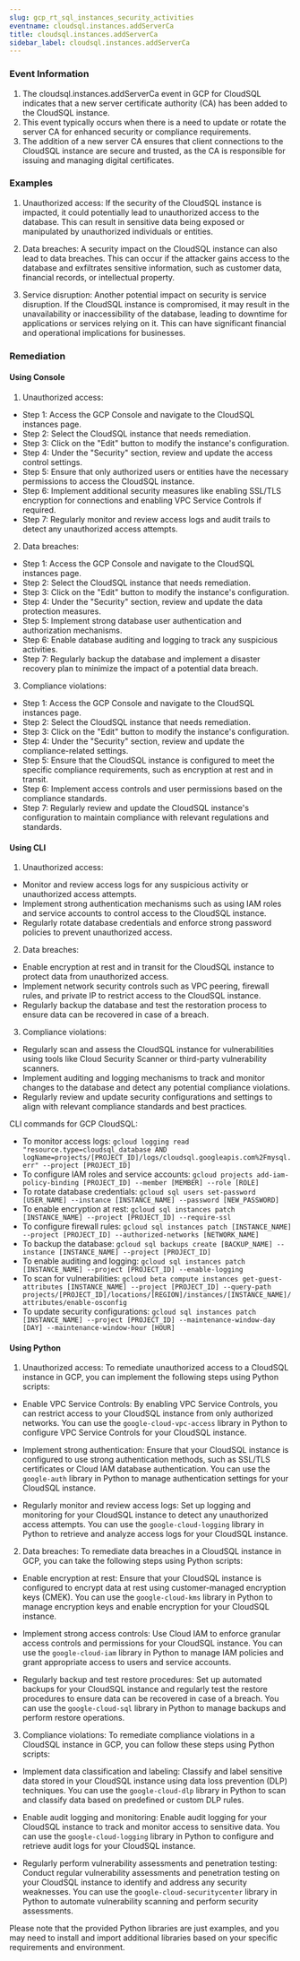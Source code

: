 ```yaml
--- 
slug: gcp_rt_sql_instances_security_activities
eventname: cloudsql.instances.addServerCa
title: cloudsql.instances.addServerCa
sidebar_label: cloudsql.instances.addServerCa
---
```

                       
### Event Information

1. The cloudsql.instances.addServerCa event in GCP for CloudSQL indicates that a new server certificate authority (CA) has been added to the CloudSQL instance.
2. This event typically occurs when there is a need to update or rotate the server CA for enhanced security or compliance requirements.
3. The addition of a new server CA ensures that client connections to the CloudSQL instance are secure and trusted, as the CA is responsible for issuing and managing digital certificates.


### Examples

1. Unauthorized access: If the security of the CloudSQL instance is impacted, it could potentially lead to unauthorized access to the database. This can result in sensitive data being exposed or manipulated by unauthorized individuals or entities.

2. Data breaches: A security impact on the CloudSQL instance can also lead to data breaches. This can occur if the attacker gains access to the database and exfiltrates sensitive information, such as customer data, financial records, or intellectual property.

3. Service disruption: Another potential impact on security is service disruption. If the CloudSQL instance is compromised, it may result in the unavailability or inaccessibility of the database, leading to downtime for applications or services relying on it. This can have significant financial and operational implications for businesses.

### Remediation

#### Using Console

1. Unauthorized access:
- Step 1: Access the GCP Console and navigate to the CloudSQL instances page.
- Step 2: Select the CloudSQL instance that needs remediation.
- Step 3: Click on the "Edit" button to modify the instance's configuration.
- Step 4: Under the "Security" section, review and update the access control settings.
- Step 5: Ensure that only authorized users or entities have the necessary permissions to access the CloudSQL instance.
- Step 6: Implement additional security measures like enabling SSL/TLS encryption for connections and enabling VPC Service Controls if required.
- Step 7: Regularly monitor and review access logs and audit trails to detect any unauthorized access attempts.

2. Data breaches:
- Step 1: Access the GCP Console and navigate to the CloudSQL instances page.
- Step 2: Select the CloudSQL instance that needs remediation.
- Step 3: Click on the "Edit" button to modify the instance's configuration.
- Step 4: Under the "Security" section, review and update the data protection measures.
- Step 5: Implement strong database user authentication and authorization mechanisms.
- Step 6: Enable database auditing and logging to track any suspicious activities.
- Step 7: Regularly backup the database and implement a disaster recovery plan to minimize the impact of a potential data breach.

3. Compliance violations:
- Step 1: Access the GCP Console and navigate to the CloudSQL instances page.
- Step 2: Select the CloudSQL instance that needs remediation.
- Step 3: Click on the "Edit" button to modify the instance's configuration.
- Step 4: Under the "Security" section, review and update the compliance-related settings.
- Step 5: Ensure that the CloudSQL instance is configured to meet the specific compliance requirements, such as encryption at rest and in transit.
- Step 6: Implement access controls and user permissions based on the compliance standards.
- Step 7: Regularly review and update the CloudSQL instance's configuration to maintain compliance with relevant regulations and standards.

#### Using CLI

1. Unauthorized access:
- Monitor and review access logs for any suspicious activity or unauthorized access attempts.
- Implement strong authentication mechanisms such as using IAM roles and service accounts to control access to the CloudSQL instance.
- Regularly rotate database credentials and enforce strong password policies to prevent unauthorized access.

2. Data breaches:
- Enable encryption at rest and in transit for the CloudSQL instance to protect data from unauthorized access.
- Implement network security controls such as VPC peering, firewall rules, and private IP to restrict access to the CloudSQL instance.
- Regularly backup the database and test the restoration process to ensure data can be recovered in case of a breach.

3. Compliance violations:
- Regularly scan and assess the CloudSQL instance for vulnerabilities using tools like Cloud Security Scanner or third-party vulnerability scanners.
- Implement auditing and logging mechanisms to track and monitor changes to the database and detect any potential compliance violations.
- Regularly review and update security configurations and settings to align with relevant compliance standards and best practices.

CLI commands for GCP CloudSQL:
- To monitor access logs: `gcloud logging read "resource.type=cloudsql_database AND logName=projects/[PROJECT_ID]/logs/cloudsql.googleapis.com%2Fmysql.err" --project [PROJECT_ID]`
- To configure IAM roles and service accounts: `gcloud projects add-iam-policy-binding [PROJECT_ID] --member [MEMBER] --role [ROLE]`
- To rotate database credentials: `gcloud sql users set-password [USER_NAME] --instance [INSTANCE_NAME] --password [NEW_PASSWORD]`
- To enable encryption at rest: `gcloud sql instances patch [INSTANCE_NAME] --project [PROJECT_ID] --require-ssl`
- To configure firewall rules: `gcloud sql instances patch [INSTANCE_NAME] --project [PROJECT_ID] --authorized-networks [NETWORK_NAME]`
- To backup the database: `gcloud sql backups create [BACKUP_NAME] --instance [INSTANCE_NAME] --project [PROJECT_ID]`
- To enable auditing and logging: `gcloud sql instances patch [INSTANCE_NAME] --project [PROJECT_ID] --enable-logging`
- To scan for vulnerabilities: `gcloud beta compute instances get-guest-attributes [INSTANCE_NAME] --project [PROJECT_ID] --query-path projects/[PROJECT_ID]/locations/[REGION]/instances/[INSTANCE_NAME]/attributes/enable-osconfig`
- To update security configurations: `gcloud sql instances patch [INSTANCE_NAME] --project [PROJECT_ID] --maintenance-window-day [DAY] --maintenance-window-hour [HOUR]`

#### Using Python

1. Unauthorized access: To remediate unauthorized access to a CloudSQL instance in GCP, you can implement the following steps using Python scripts:

- Enable VPC Service Controls: By enabling VPC Service Controls, you can restrict access to your CloudSQL instance from only authorized networks. You can use the `google-cloud-vpc-access` library in Python to configure VPC Service Controls for your CloudSQL instance.

- Implement strong authentication: Ensure that your CloudSQL instance is configured to use strong authentication methods, such as SSL/TLS certificates or Cloud IAM database authentication. You can use the `google-auth` library in Python to manage authentication settings for your CloudSQL instance.

- Regularly monitor and review access logs: Set up logging and monitoring for your CloudSQL instance to detect any unauthorized access attempts. You can use the `google-cloud-logging` library in Python to retrieve and analyze access logs for your CloudSQL instance.

2. Data breaches: To remediate data breaches in a CloudSQL instance in GCP, you can take the following steps using Python scripts:

- Enable encryption at rest: Ensure that your CloudSQL instance is configured to encrypt data at rest using customer-managed encryption keys (CMEK). You can use the `google-cloud-kms` library in Python to manage encryption keys and enable encryption for your CloudSQL instance.

- Implement strong access controls: Use Cloud IAM to enforce granular access controls and permissions for your CloudSQL instance. You can use the `google-cloud-iam` library in Python to manage IAM policies and grant appropriate access to users and service accounts.

- Regularly backup and test restore procedures: Set up automated backups for your CloudSQL instance and regularly test the restore procedures to ensure data can be recovered in case of a breach. You can use the `google-cloud-sql` library in Python to manage backups and perform restore operations.

3. Compliance violations: To remediate compliance violations in a CloudSQL instance in GCP, you can follow these steps using Python scripts:

- Implement data classification and labeling: Classify and label sensitive data stored in your CloudSQL instance using data loss prevention (DLP) techniques. You can use the `google-cloud-dlp` library in Python to scan and classify data based on predefined or custom DLP rules.

- Enable audit logging and monitoring: Enable audit logging for your CloudSQL instance to track and monitor access to sensitive data. You can use the `google-cloud-logging` library in Python to configure and retrieve audit logs for your CloudSQL instance.

- Regularly perform vulnerability assessments and penetration testing: Conduct regular vulnerability assessments and penetration testing on your CloudSQL instance to identify and address any security weaknesses. You can use the `google-cloud-securitycenter` library in Python to automate vulnerability scanning and perform security assessments.

Please note that the provided Python libraries are just examples, and you may need to install and import additional libraries based on your specific requirements and environment.


 